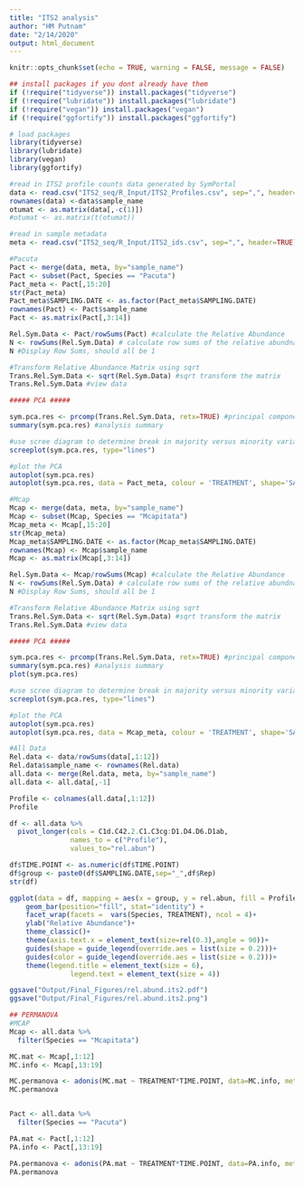 ```yaml
---
title: "ITS2 analysis"
author: "HM Putnam"
date: "2/14/2020"
output: html_document
---
```


```r
knitr::opts_chunk$set(echo = TRUE, warning = FALSE, message = FALSE)

## install packages if you dont already have them
if (!require("tidyverse")) install.packages("tidyverse")
if (!require("lubridate")) install.packages("lubridate")
if (!require("vegan")) install.packages("vegan")
if (!require("ggfortify")) install.packages("ggfortify")

# load packages
library(tidyverse)
library(lubridate)
library(vegan)
library(ggfortify)

```

```r
#read in ITS2 profile counts data generated by SymPortal
data <- read.csv("ITS2_seq/R_Input/ITS2_Profiles.csv", sep=",", header=TRUE)
rownames(data) <-data$sample_name
otumat <- as.matrix(data[,-c(1)])
#otumat <- as.matrix(t(otumat))

#read in sample metadata
meta <- read.csv("ITS2_seq/R_Input/ITS2_ids.csv", sep=",", header=TRUE)
```

```r
#Pacuta
Pact <- merge(data, meta, by="sample_name")
Pact <- subset(Pact, Species == "Pacuta")
Pact_meta <- Pact[,15:20]
str(Pact_meta)
Pact_meta$SAMPLING.DATE <- as.factor(Pact_meta$SAMPLING.DATE)
rownames(Pact) <- Pact$sample_name
Pact <- as.matrix(Pact[,3:14])

Rel.Sym.Data <- Pact/rowSums(Pact) #calculate the Relative Abundance
N <- rowSums(Rel.Sym.Data) # calculate row sums of the relative abundnaces, should sum to 1
N #Display Row Sums, should all be 1

#Transform Relative Abundance Matrix using sqrt
Trans.Rel.Sym.Data <- sqrt(Rel.Sym.Data) #sqrt transform the matrix
Trans.Rel.Sym.Data #view data

##### PCA #####

sym.pca.res <- prcomp(Trans.Rel.Sym.Data, retx=TRUE) #principal components analysis on sym data
summary(sym.pca.res) #analysis summary

#use scree diagram to determine break in majority versus minority variation explaination components
screeplot(sym.pca.res, type="lines")

#plot the PCA
autoplot(sym.pca.res)
autoplot(sym.pca.res, data = Pact_meta, colour = 'TREATMENT', shape='SAMPLING.DATE')

```

```r
#Mcap
Mcap <- merge(data, meta, by="sample_name")
Mcap <- subset(Mcap, Species == "Mcapitata")
Mcap_meta <- Mcap[,15:20]
str(Mcap_meta)
Mcap_meta$SAMPLING.DATE <- as.factor(Mcap_meta$SAMPLING.DATE)
rownames(Mcap) <- Mcap$sample_name
Mcap <- as.matrix(Mcap[,3:14])

Rel.Sym.Data <- Mcap/rowSums(Mcap) #calculate the Relative Abundance
N <- rowSums(Rel.Sym.Data) # calculate row sums of the relative abundnaces, should sum to 1
N #Display Row Sums, should all be 1

#Transform Relative Abundance Matrix using sqrt
Trans.Rel.Sym.Data <- sqrt(Rel.Sym.Data) #sqrt transform the matrix
Trans.Rel.Sym.Data #view data

##### PCA #####

sym.pca.res <- prcomp(Trans.Rel.Sym.Data, retx=TRUE) #principal components analysis on sym data
summary(sym.pca.res) #analysis summary
plot(sym.pca.res)

#use scree diagram to determine break in majority versus minority variation explaination components
screeplot(sym.pca.res, type="lines")

#plot the PCA
autoplot(sym.pca.res)
autoplot(sym.pca.res, data = Mcap_meta, colour = 'TREATMENT', shape='SAMPLING.DATE')
```

```r

#All Data
Rel.data <- data/rowSums(data[,1:12])
Rel.data$sample_name <- rownames(Rel.data)
all.data <- merge(Rel.data, meta, by="sample_name")
all.data <- all.data[,-1]

Profile <- colnames(all.data[,1:12])
Profile 

df <- all.data %>%
  pivot_longer(cols = C1d.C42.2.C1.C3cg:D1.D4.D6.D1ab,
               names_to = c("Profile"),
               values_to="rel.abun")

df$TIME.POINT <- as.numeric(df$TIME.POINT)
df$group <- paste0(df$SAMPLING.DATE,sep="_",df$Rep)
str(df)

ggplot(data = df, mapping = aes(x = group, y = rel.abun, fill = Profile)) +
    geom_bar(position="fill", stat="identity") +
    facet_wrap(facets =  vars(Species, TREATMENT), ncol = 4)+
    ylab("Relative Abundance")+
    theme_classic()+
    theme(axis.text.x = element_text(size=rel(0.3),angle = 90))+
    guides(shape = guide_legend(override.aes = list(size = 0.2)))+
    guides(color = guide_legend(override.aes = list(size = 0.2)))+
    theme(legend.title = element_text(size = 6), 
               legend.text = element_text(size = 4))

ggsave("Output/Final_Figures/rel.abund.its2.pdf")
ggsave("Output/Final_Figures/rel.abund.its2.png")

```


```r
## PERMANOVA
#MCAP
Mcap <- all.data %>%
  filter(Species == "Mcapitata")

MC.mat <- Mcap[,1:12]
MC.info <- Mcap[,13:19]

MC.permanova <- adonis(MC.mat ~ TREATMENT*TIME.POINT, data=MC.info, method = "bray", permutations=999)
MC.permanova


Pact <- all.data %>%
  filter(Species == "Pacuta")

PA.mat <- Pact[,1:12]
PA.info <- Pact[,13:19]

PA.permanova <- adonis(PA.mat ~ TREATMENT*TIME.POINT, data=PA.info, method = "bray", permutations=999)
PA.permanova

```